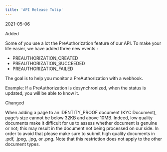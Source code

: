 ```yaml
---  
title: 'API Release Tulip'  
---  
```

<span class="date">2021-05-06</span>  
  
  
<div class="pill pill-green">Added</div>  
  

Some of you use a lot the PreAuthorization feature of our API. To make your life easier, we have added three new events :  
- PREAUTHORIZATION_CREATED  
- PREAUTHORIZATION_SUCCEEDED  
- PREAUTHORIZATION_FAILED  

The goal is to help you monitor a PreAuthorization with a webhook.  

Example: If a PreAuthorization is desynchronized, when the status is updated, you will be able to know it.  
<div class="pill pill-blue">Changed</div>
  

When adding a page to an IDENTITY_PROOF document (KYC Document), page’s size cannot be below 32KB and above 10MB. Indeed, low quality documents make it difficult for us to assess whether document is genuine or not; this may result in the document not being processed on our side. In order to avoid that please make sure to submit high quality documents in .pdf, .jpeg, .jpg, or .png. Note that this restriction does not apply to the other document types.